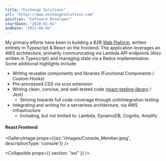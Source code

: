 ```yaml
---
title: "Exchange Solutions"
url: "https://www.exchangesolutions.com"
position: "Software Developer"
startDate: "2020-01-01"
endDate: "2021-08-01"
---
```


My primary efforts have been in building a B2B [Web Plaform](https://www.exchangesolutions.com/es_loyalty/), written entirely in Typescript & React on the frontend. 
The application leverages an AWS architecture, primarily communicating via Lambda API endpoints (Also written in Typescript) and managing state via a Redux implementation. 
Some additional highlights include:

- Writing reusable components and libraries (Functional Components / Custom Hooks)
- Pre-processed CSS via scss extension
- Writing clean, concise, and well-tested code ([react-testing-library](https://testing-library.com/docs/react-testing-library/intro/) / Jest)
  - Striving towards full code-coverage through unit/integration testing
- Integrating and writing for a serverless architecture, via AWS infrastructure
  - Including, but not limited to: Lambda, DynamoDB, Cognito, Amplify  
  
#### React Frontend  ####

<GalleryImage props={{src:'/images/Console_Member.jpeg', descriptionType: 'console'}} />  

<Collapsible props={{ section: "esi" }} />
